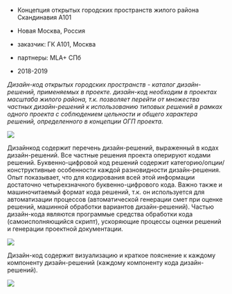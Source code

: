 
<Title>ДИЗАЙН-КОД ОТКРЫТЫХ ГОРОДСКИХ ПРОСТРАНСТВ</Title>

       
- Концепция открытых городских пространств жилого района Скандинавия А101
- Новая Москва, Россия


- заказчик: ГК А101, Москва
- партнеры: MLA+ СПб


- 2018-2019

<i>Дизайн-код открытых городских пространств - каталог дизайн-решений, применяемых в проекте. дизайн-код необходим в проектах масштаба жилого района, т.к. позволяет перейти от множества частных дизайн-решений к использованию типовых решений в рамках одного проекта с соблюдением цельности и общего характера решений, определенного в концепции ОГП проекта.</i>

<Image src='https://unit4.io/files/dc_scnd/02.jpg'/>

Дизайнкод содержит перечень дизайн-решений, выраженный в кодах дизайн-решений. Все частные решения проекта оперируют кодами решений. Буквенно-цифровой код решений содержит категорию/опции/конструктивные особенности каждой разновидности дизайн-решения. Опыт показывает, что для кодирования всей этой информации достаточно четырехзначного буквенно-цифрового кода. Важно также и машиночитаемый формат кода решений, т.к. он используется для автоматизации процессов (автоматической генерации смет при оценке решений, машинной обработки вариантов дизайн-решений). Частью дизайн-кода являются программые средства обработки кода (самоисполняющийся скрипт), ускоряющие процессы оценки решений и генерации проектной документации.
        
<Image src='https://unit4.io/files/dc_scnd/03.jpg'/>

Дизайн-код содержит визуализацию и краткое пояснение к каждому компоненту дизайн-решений (каждому компоненту кода дизайн-решений).

<Image src='https://unit4.io/files/dc_scnd/04.jpg'/>
